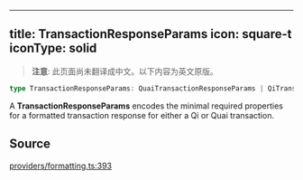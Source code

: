 <!-- AUTO-GENERATED-CONTENT:START (ENGLISH-COPY) -->
---
title: TransactionResponseParams
icon: square-t
iconType: solid
---

> **注意**: 此页面尚未翻译成中文。以下内容为英文原版。

```ts
type TransactionResponseParams: QuaiTransactionResponseParams | QiTransactionResponseParams;
```

A **TransactionResponseParams** encodes the minimal required properties for a formatted transaction response for
either a Qi or Quai transaction.

## Source

[providers/formatting.ts:393](https://github.com/dominant-strategies/quais.js/blob/c1c12d43f9d34c6baad2b0542bd6d0acd6fefcbf/src/providers/formatting.ts#L393)

